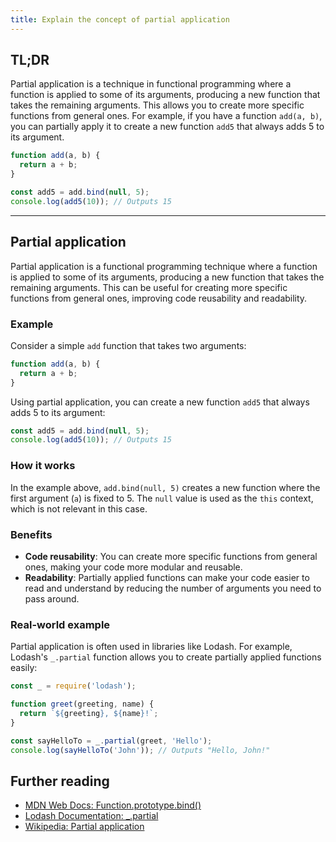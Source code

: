 ```yaml
---
title: Explain the concept of partial application
---
```


## TL;DR

Partial application is a technique in functional programming where a function is applied to some of its arguments, producing a new function that takes the remaining arguments. This allows you to create more specific functions from general ones. For example, if you have a function `add(a, b)`, you can partially apply it to create a new function `add5` that always adds 5 to its argument.

```js live
function add(a, b) {
  return a + b;
}

const add5 = add.bind(null, 5);
console.log(add5(10)); // Outputs 15
```

---

## Partial application

Partial application is a functional programming technique where a function is applied to some of its arguments, producing a new function that takes the remaining arguments. This can be useful for creating more specific functions from general ones, improving code reusability and readability.

### Example

Consider a simple `add` function that takes two arguments:

```js
function add(a, b) {
  return a + b;
}
```

Using partial application, you can create a new function `add5` that always adds 5 to its argument:

```js
const add5 = add.bind(null, 5);
console.log(add5(10)); // Outputs 15
```

### How it works

In the example above, `add.bind(null, 5)` creates a new function where the first argument (`a`) is fixed to 5. The `null` value is used as the `this` context, which is not relevant in this case.

### Benefits

- **Code reusability**: You can create more specific functions from general ones, making your code more modular and reusable.
- **Readability**: Partially applied functions can make your code easier to read and understand by reducing the number of arguments you need to pass around.

### Real-world example

Partial application is often used in libraries like Lodash. For example, Lodash's `_.partial` function allows you to create partially applied functions easily:

```js
const _ = require('lodash');

function greet(greeting, name) {
  return `${greeting}, ${name}!`;
}

const sayHelloTo = _.partial(greet, 'Hello');
console.log(sayHelloTo('John')); // Outputs "Hello, John!"
```

## Further reading

- [MDN Web Docs: Function.prototype.bind()](https://developer.mozilla.org/en-US/docs/Web/JavaScript/Reference/Global_Objects/Function/bind)
- [Lodash Documentation: \_.partial](https://lodash.com/docs/4.17.15#partial)
- [Wikipedia: Partial application](https://en.wikipedia.org/wiki/Partial_application)
